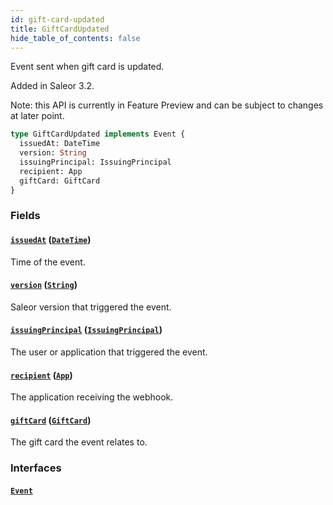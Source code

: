 ```yaml
---
id: gift-card-updated
title: GiftCardUpdated
hide_table_of_contents: false
---
```


Event sent when gift card is updated.

Added in Saleor 3.2.

Note: this API is currently in Feature Preview and can be subject to changes at later point.

```graphql
type GiftCardUpdated implements Event {
  issuedAt: DateTime
  version: String
  issuingPrincipal: IssuingPrincipal
  recipient: App
  giftCard: GiftCard
}
```

### Fields

#### [`issuedAt`](#) ([`DateTime`](../../../developer/api-reference/scalars/date-time))

Time of the event.

#### [`version`](#) ([`String`](../../../developer/api-reference/scalars/string))

Saleor version that triggered the event.

#### [`issuingPrincipal`](#) ([`IssuingPrincipal`](../../../developer/api-reference/unions/issuing-principal))

The user or application that triggered the event.

#### [`recipient`](#) ([`App`](../../../developer/api-reference/objects/app))

The application receiving the webhook.

#### [`giftCard`](#) ([`GiftCard`](../../../developer/api-reference/objects/gift-card))

The gift card the event relates to.

### Interfaces

#### [`Event`](../../../developer/api-reference/interfaces/event)
